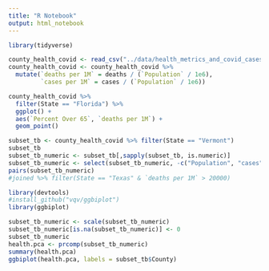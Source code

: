 ```yaml
---
title: "R Notebook"
output: html_notebook
---
```


```r
library(tidyverse)
```

```r
county_health_covid <- read_csv("../data/health_metrics_and_covid_cases_by_county.csv")
county_health_covid <- county_health_covid %>%
  mutate(`deaths per 1M` = deaths / (`Population` / 1e6), 
         `cases per 1M` = cases / (`Population` / 1e6))

county_health_covid %>%
  filter(State == "Florida") %>%
  ggplot() +
  aes(`Percent Over 65`, `deaths per 1M`) +
  geom_point()

subset_tb <- county_health_covid %>% filter(State == "Vermont")
subset_tb
subset_tb_numeric <- subset_tb[,sapply(subset_tb, is.numeric)] 
subset_tb_numeric <- select(subset_tb_numeric, -c("Population", "cases", "deaths"))
pairs(subset_tb_numeric)
#joined %>% filter(State == "Texas" & `deaths per 1M` > 20000)
```

```r
library(devtools)
#install_github("vqv/ggbiplot")
library(ggbiplot)
```


```r
subset_tb_numeric <- scale(subset_tb_numeric)
subset_tb_numeric[is.na(subset_tb_numeric)] <- 0
subset_tb_numeric
health.pca <- prcomp(subset_tb_numeric)
summary(health.pca)
ggbiplot(health.pca, labels = subset_tb$County)
```